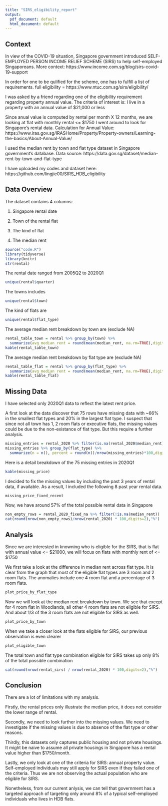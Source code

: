 ```yaml
---
title: "SIRS_eligibility_report"
output:
  pdf_document: default
  html_document: default
---
```


## Context
In view of the COVID-19 situation, Singapore government introduced SELF-EMPLOYED PERSON INCOME RELIEF SCHEME (SIRS) to help self-employed Singaporeans.
More context: https://www.income.com.sg/blog/sirs-covid-19-support

In order for one to be qulified for the scheme, one has to fulfill a list of requirements.
full eligibility = https://www.ntuc.com.sg/sirs/eligibility/

I was asked by a friend regarding one of the eligibility requirement regarding property annual value.
The criteria of interest is: I live in a property with an annual value of $21,000 or less

Since anual value is computed by rental per month X 12 months, we are looking at flat with monthly rental <= $1750
I went around to look for Singapore's rental data.
Calculation for Annual Value: https://www.iras.gov.sg/IRASHome/Property/Property-owners/Learning-the-basics/About-Annual-Value/

I used the median rent by town and flat type dataset in Singapore government's database.
Data source: https://data.gov.sg/dataset/median-rent-by-town-and-flat-type

I have uploaded my codes and dataset here: https://github.com/lingjie00/SIRS_HDB_eligibility

## Data Overview
The dataset contains 4 columns:

1. Singapore rental date

2. Town of the rental flat

3. The kind of flat

4. The median rent

```r
source("code.R")
library(tidyverse)
library(knitr)
str(rental)
```

The rental date ranged from 2005Q2 to 2020Q1
```r
unique(rental$quarter)
```

The towns includes
```r
unique(rental$town)
```

The kind of flats are
```r
unique(rental$flat_type)
```

The average median rent breakdown by town are (exclude NA)
```r
rental_table_town = rental %>% group_by(town) %>% 
  summarize(avg_median_rent = round(mean(median_rent, na.rm=TRUE),digits=2))
kable(rental_table_town)
```

The average median rent breakdown by flat type are (exclude NA)
```r
rental_table_flat = rental %>% group_by(flat_type) %>% 
  summarize(avg_median_rent = round(mean(median_rent, na.rm=TRUE),digits=2))
kable(rental_table_flat)
```

## Missing Data
I have selected only 2020Q1 data to reflect the latest rent price.

A first look at the data discover that 75 rows have missing data with ~66% in the smallest flat types and 20% in the largest flat type.
I suspect that since not all town has 1, 2 room flats or executive flats, the missing values could be due to the non-existance of flat type. But this require a further analysis.
```r
missing_entries = rental_2020 %>% filter(is.na(rental_2020$median_rent)) 
missing_entries %>% group_by(flat_type) %>% 
  summarize(n = n(), percent = round(n()/nrow(missing_entries)*100,digits=2))
```

Here is a detail breakdown of the 75 missing entries in 2020Q1
```r
kable(missing_price)
```

I decided to fix the missing values by including the past 3 years of rental data, if available.
As a result, I included the following 8 past year rental data.
```r
missing_price_fixed_recent
```

Now, we have around 57% of the total possible rental data in Singapore
```r
non_empty_rows = rental_2020_fixed_na %>% filter(!is.na(median_rent))
cat(round(nrow(non_empty_rows)/nrow(rental_2020) * 100,digits=2),"%")
```

## Analysis
Since we are interested in knowning who is eligible for the SIRS, that is flat with annual value <= \$21000, we will focus on flats with monthly rent of <= \$1750

We first take a look at the difference in median rent across flat type.
It is clear from the graph that most of the eligible flat types are 3 room and 2 room flats.
The anomalies include one 4 room flat and a percentage of 3 room flats.
```r
plot_price_by_flat_type
```

Now we will look at the median rent breakdown by town.
We see that except for 4 room flat in Woodlands, all other 4 room flats are not eligible for SIRS.
And about 1/3 of the 3 room flats are not eligible for SIRS as well.
```r
plot_price_by_town
```

When we take a closer look at the flats eligible for SIRS, our previous observation is even clearer
```r
plot_eligible_town
```

The total town and flat type combination eligible for SIRS takes up only 8% of the total possible combination
```r
cat(round(nrow(rental_sirs) / nrow(rental_2020) * 100,digits=2),"%")
```


## Conclusion
There are a lot of limitations with my analysis.

Firstly, the rental prices only illustrate the median price, it does not consider the lower range of rental.

Secondly, we need to look further into the missing values. We need to investigate if the missing values is due to absence of the flat type or other reasons.

Thirdly, this datasets only captures public housing and not private housings. It might be naive to assume all private housings in Singapore has a rental value higher than $1750/month.

Lastly, we only look at one of the criteria for SIRS: annual property value. Self-employed individuals may still apply for SIRS even if they failed one of the criteria. Thus we are not observing the actual population who are eligible for SIRS.

Nonetheless, from our current anlysis, we can tell that government has a targeted approach of targeting only around 8% of a typical self-employed individuals who lives in HDB flats.